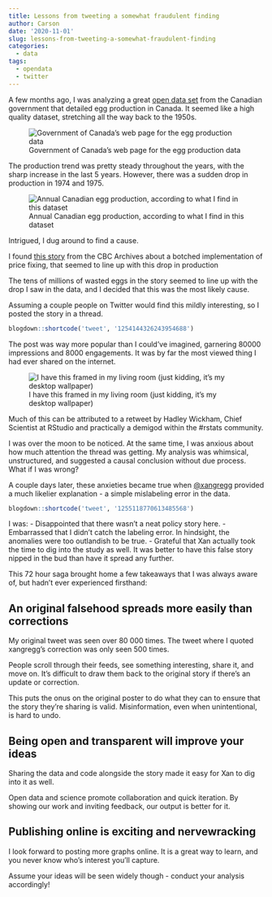 ```yaml
---
title: Lessons from tweeting a somewhat fraudulent finding
author: Carson
date: '2020-11-01'
slug: lessons-from-tweeting-a-somewhat-fraudulent-finding
categories:
  - data
tags:
  - opendata
  - twitter
---
```


A few months ago, I was analyzing a great [open data set](https://open.canada.ca/data/en/dataset/91128b7e-bae0-4659-929e-6fb4bbe8a12a) from the Canadian government that detailed egg production in Canada. It seemed like a high quality dataset, stretching all the way back to the 1950s.

![Government of Canada's web page for the egg production data](/img/2020/canada_egg_site_screenshot.png)

The production trend was pretty steady throughout the years, with the sharp increase in the last 5 years. However, there was a sudden drop in production in 1974 and 1975. 

![Annual Canadian egg production, according to what I find in this dataset](/img/2020/canada_egg_plot.png)

Intrigued, I dug around to find a cause.

I found [this story](https://www.cbc.ca/archives/entry/1974-28-million-rotten-eggs) from the CBC Archives about a botched implementation of price fixing, that seemed to line up with this drop in production

The tens of millions of wasted eggs in the story seemed to line up with the drop I saw in the data, and I decided that this was the most likely cause.

Assuming a couple people on Twitter would find this mildly interesting, so I posted the story in a thread.

```r
blogdown::shortcode('tweet', '1254144326243954688')
```

The post was way more popular than I could've imagined, garnering 80000 impressions and 8000 engagements. It was by far the most viewed thing I had ever shared on the internet.

![I have this framed in my living room (just kidding, it's my desktop wallpaper)](/img/2020/egg_tweet_stats.png)

Much of this can be attributed to a retweet by Hadley Wickham, Chief Scientist at RStudio and practically a demigod within the #rstats community. 

I was over the moon to be noticed. At the same time, I was anxious about how much attention the thread was getting. My analysis was whimsical, unstructured, and suggested a causal conclusion without due process. What if I was wrong?

A couple days later, these anxieties became true when [@xangregg](https://twitter.com/xangregg) provided a much likelier explanation - a simple mislabeling error in the data.

```r
blogdown::shortcode('tweet', '1255118770613485568')
```

I was:
- Disappointed that there wasn't a neat policy story here. 
- Embarrassed that I didn't catch the labeling error. In hindsight, the anomalies were too outlandish to be true.
- Grateful that Xan actually took the time to dig into the study as well. It was better to have this false story nipped in the bud than have it spread any further.

This 72 hour saga brought home a few takeaways that I was always aware of, but hadn't ever experienced firsthand:

## An original falsehood spreads more easily than corrections

My original tweet was seen over 80 000 times. The tweet where I quoted xangregg's correction was only seen 500 times.

People scroll through their feeds, see something interesting, share it, and move on. It's difficult to draw them back to the original story if there's an update or correction.

This puts the onus on the original poster to do what they can to ensure that the story they're sharing is valid. Misinformation, even when unintentional, is hard to undo.

## Being open and transparent will improve your ideas

Sharing the data and code alongside the story made it easy for Xan to dig into it as well. 

Open data and science promote collaboration and quick iteration. By showing our work and inviting feedback, our output is better for it.

## Publishing online is exciting and nervewracking

I look forward to posting more graphs online. It is a great way to learn, and you never know who's interest you'll capture.

Assume your ideas will be seen widely though - conduct your analysis accordingly!